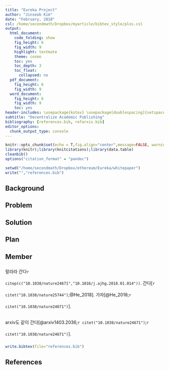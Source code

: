 ```yaml
---
title: "Eureka Project"
author: "Jinseob Kim"
date: "February, 2018"
csl: /home/secondmath/Dropbox/myarticle/bibtex_style/plos.csl
output:
  html_document:
    code_folding: show
    fig_height: 6
    fig_width: 9
    highlight: textmate
    theme: cosmo
    toc: yes
    toc_depth: 3
    toc_float:
      collapsed: no
  pdf_document:
    fig_height: 6
    fig_width: 9
  word_document:
    fig_height: 6
    fig_width: 9
    toc: yes
header-includes: \usepackage{kotex} \usepackage[doublespacing]{setspace}  \usepackage{multirow}
subtitle: "Decentralize Academic Publishing"
bibliography: [references.bib, refarxiv.bib]
editor_options: 
  chunk_output_type: console
---
```


<style>
   p {line-height: 2.5em;}
</style>

```r
knitr::opts_chunk$set(echo = T,fig.align="center",message=FALSE, warning=FALSE,fig.height = 7,cache=T,dpi=300)
library(knitr);library(knitcitations);library(data.table)
cleanbib()
options("citation_format" = "pandoc")
```

```r
setwd("/home/secondmath/Dropbox/ethereum/Eureka/whitepaper")
write("","references.bib")
```




## Background

## Problem

## Solution

## Plan 

## Member

랄라라 간다`r citep(c("10.1038/nature24671","10.1016/j.ajhg.2018.01.014"))`. 간다[`r citet("10.1038/nature25744")`;@He_2018]. 가자[@He_2018;`r citet("10.1038/nature24671")`].

arxiv도 같이 간다[@arxiv1403.2036;`r citet("10.1038/nature24671")`;`r citet("10.1038/nature24671")`].

```r
write.bibtex(file="references.bib")
```
## References


